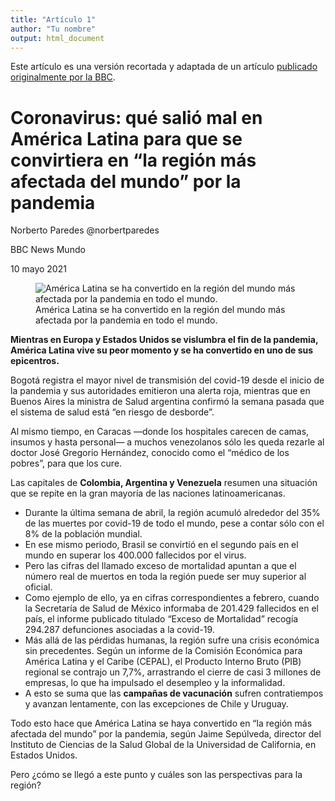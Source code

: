 ```yaml
---
title: "Artículo 1"
author: "Tu nombre"
output: html_document
---
```


Este artículo es una versión recortada y adaptada de un artículo [publicado originalmente por la BBC](https://www.bbc.com/mundo/noticias-america-latina-56994622).

# Coronavirus: qué salió mal en América Latina para que se convirtiera en "la región más afectada del mundo" por la pandemia

Norberto Paredes @norbertparedes

BBC News Mundo

10 mayo 2021

![América Latina se ha convertido en la región del mundo más afectada por la pandemia en todo el mundo.](images/articulo-01-01.jpg)

**Mientras en Europa y Estados Unidos se vislumbra el fin de la pandemia, América Latina vive su peor momento y se ha convertido en uno de sus epicentros.**

Bogotá registra el mayor nivel de transmisión del covid-19 desde el inicio de la pandemia y sus autoridades emitieron una alerta roja, mientras que en Buenos Aires la ministra de Salud argentina confirmó la semana pasada que el sistema de salud está "en riesgo de desborde".

Al mismo tiempo, en Caracas ---donde los hospitales carecen de camas, insumos y hasta personal--- a muchos venezolanos sólo les queda rezarle al doctor José Gregorio Hernández, conocido como el "médico de los pobres", para que los cure.

Las capitales de **Colombia, Argentina y Venezuela** resumen una situación que se repite en la gran mayoría de las naciones latinoamericanas.

-   Durante la última semana de abril, la región acumuló alrededor del 35% de las muertes por covid-19 de todo el mundo, pese a contar sólo con el 8% de la población mundial.
-   En ese mismo periodo, Brasil se convirtió en el segundo país en el mundo en superar los 400.000 fallecidos por el virus.
-   Pero las cifras del llamado exceso de mortalidad apuntan a que el número real de muertos en toda la región puede ser muy superior al oficial.
-   Como ejemplo de ello, ya en cifras correspondientes a febrero, cuando la Secretaría de Salud de México informaba de 201.429 fallecidos en el país, el informe publicado titulado "Exceso de Mortalidad" recogía 294.287 defunciones asociadas a la covid-19.
-   Más allá de las pérdidas humanas, la región sufre una crisis económica sin precedentes. Según un informe de la Comisión Económica para América Latina y el Caribe (CEPAL), el Producto Interno Bruto (PIB) regional se contrajo un 7,7%, arrastrando el cierre de casi 3 millones de empresas, lo que ha impulsado el desempleo y la informalidad.
-   A esto se suma que las **campañas de vacunación** sufren contratiempos y avanzan lentamente, con las excepciones de Chile y Uruguay.

Todo esto hace que América Latina se haya convertido en "la región más afectada del mundo" por la pandemia, según Jaime Sepúlveda, director del Instituto de Ciencias de la Salud Global de la Universidad de California, en Estados Unidos.

Pero ¿cómo se llegó a este punto y cuáles son las perspectivas para la región?
